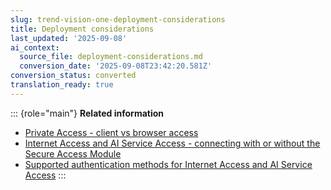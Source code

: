 ```yaml
---
slug: trend-vision-one-deployment-considerations
title: Deployment considerations
last_updated: '2025-09-08'
ai_context:
  source_file: deployment-considerations.md
  conversion_date: '2025-09-08T23:42:20.581Z'
conversion_status: converted
translation_ready: true
---
```


::: {role="main"}
**Related information**

- [Private Access - client vs browser access](pa-client-browser-access.md "Determine whether end users access internal applications using an installed module or using an internet portal.")
- [Internet Access and AI Service Access - connecting with or without the Secure Access Module](iac-secure-access-module.md "Determine whether to use the Secure Access Module to direct end user internet traffic to the Internet Access Gateway.")
- [Supported authentication methods for Internet Access and AI Service Access](authentication-methods-ztsa.md "See the authentication methods available for connecting to the internet using Internet Access.")
:::
